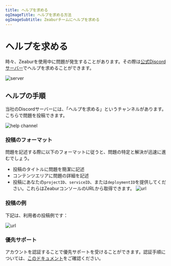 ```yaml
---
title: ヘルプを求める
ogImageTitle: ヘルプを求める方法
ogImageSubtitle: Zeaburチームにヘルプを求める
---
```


# ヘルプを求める

時々、Zeaburを使用中に問題が発生することがあります。その際は[公式Discordサーバー](https://discord.gg/DrdGCvXEyY)でヘルプを求めることができます。

![server](/community/help/server.png)

## ヘルプの手順

当社のDiscordサーバーには、「ヘルプを求める」というチャンネルがあります。こちらで問題を投稿できます。

![help channel](/community/help/help-channel.png)

### 投稿のフォーマット

問題を記述する際に以下のフォーマットに従うと、問題の特定と解決が迅速に進むでしょう。

- 投稿のタイトルに問題を簡潔に記述
- コンテンツエリアに問題の詳細を記述
- 投稿にあなたの`projectID`、`serviceID`、または`deploymentID`を提供してください。これらはZeaburコンソールのURLから取得できます。
  ![url](/community/help/url.png)

### 投稿の例

下記は、利用者の投稿例です：

![url](/community/help/example.png)

### 優先サポート

アカウントを認証することで優先サポートを受けることができます。認証手順については、[このドキュメント](./verify)をご確認ください。